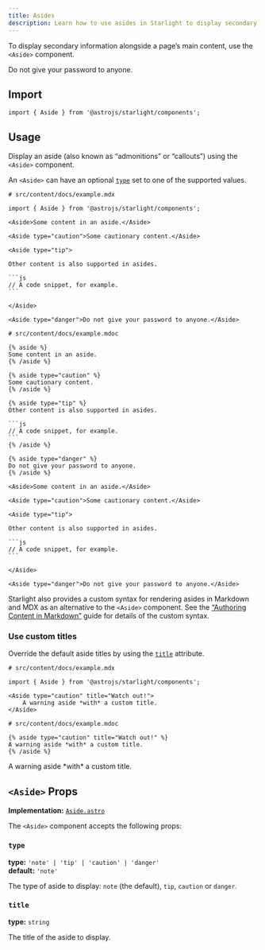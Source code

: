 ```yaml
---
title: Asides
description: Learn how to use asides in Starlight to display secondary information alongside a page’s main content.
---
```



To display secondary information alongside a page’s main content, use the `<Aside>` component.


<Preview>

<Aside slot="preview" type="danger">
	Do not give your password to anyone.
</Aside>

</Preview>

## Import

```tsx
import { Aside } from '@astrojs/starlight/components';
```

## Usage

Display an aside (also known as “admonitions” or “callouts”) using the `<Aside>` component.

An `<Aside>` can have an optional [`type`](#type) set to one of the supported values.

<Preview>

````mdx
# src/content/docs/example.mdx

import { Aside } from '@astrojs/starlight/components';

<Aside>Some content in an aside.</Aside>

<Aside type="caution">Some cautionary content.</Aside>

<Aside type="tip">

Other content is also supported in asides.

```js
// A code snippet, for example.
```

</Aside>

<Aside type="danger">Do not give your password to anyone.</Aside>
````

<Fragment slot="markdoc">

````markdoc
# src/content/docs/example.mdoc

{% aside %}
Some content in an aside.
{% /aside %}

{% aside type="caution" %}
Some cautionary content.
{% /aside %}

{% aside type="tip" %}
Other content is also supported in asides.

```js
// A code snippet, for example.
```
{% /aside %}

{% aside type="danger" %}
Do not give your password to anyone.
{% /aside %}
````

</Fragment>

<Fragment slot="preview">

    <Aside>Some content in an aside.</Aside>

    <Aside type="caution">Some cautionary content.</Aside>

    <Aside type="tip">

    Other content is also supported in asides.

    ```js
    // A code snippet, for example.
    ```

    </Aside>

    <Aside type="danger">Do not give your password to anyone.</Aside>

</Fragment>

</Preview>

Starlight also provides a custom syntax for rendering asides in Markdown and MDX as an alternative to the `<Aside>` component.
See the [“Authoring Content in Markdown”](/guides/authoring-content/#asides) guide for details of the custom syntax.

### Use custom titles

Override the default aside titles by using the [`title`](#title) attribute.

<Preview>

```mdx 'title="Watch out!"'
# src/content/docs/example.mdx

import { Aside } from '@astrojs/starlight/components';

<Aside type="caution" title="Watch out!">
	A warning aside *with* a custom title.
</Aside>
```

<Fragment slot="markdoc">

```markdoc 'title="Watch out!"'
# src/content/docs/example.mdoc

{% aside type="caution" title="Watch out!" %}
A warning aside *with* a custom title.
{% /aside %}
```

</Fragment>

<Aside slot="preview" type="caution" title="Watch out!">
	A warning aside *with* a custom title.
</Aside>

</Preview>

## `<Aside>` Props

**Implementation:** [`Aside.astro`](https://github.com/withastro/starlight/blob/main/packages/starlight/user-components/Aside.astro)

The `<Aside>` component accepts the following props:

### `type`

**type:** `'note' | 'tip' | 'caution' | 'danger'`  
**default:** `'note'`

The type of aside to display: `note` (the default), `tip`, `caution` or `danger`.

### `title`

**type:** `string`

The title of the aside to display.
